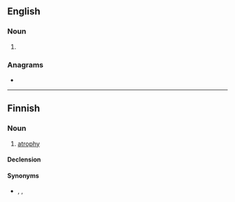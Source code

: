 ==English==

===Noun===
{{en-noun|-}}

# {{dated form of|en|atropine}}

{{Webster 1913}}

===Anagrams===
* {{anagrams|en|a=aaioprt|tropaia}}

----

==Finnish==

===Noun===
{{fi-noun}}

# {{lb|fi|pathology}} [[atrophy]]

====Declension====
{{fi-decl-kulkija|atropi|a}}

====Synonyms====
* {{l|fi|atrofia}}, {{l|fi|surkastuminen}}, {{l|fi|kuihtuminen}}
